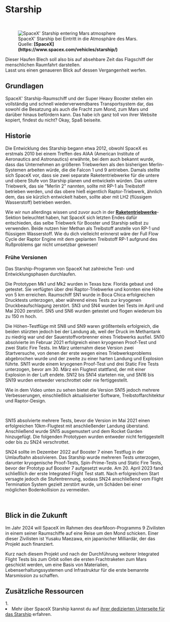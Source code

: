 
# Starship

<ReadingTime />

<br />
<figure>
<Image src={require(".//../../../resources/images/marsentry.jpg")} alt="SpaceX' Starship entering Mars atmosphere" />
<figcaption style={{ color: "rgb(156, 156, 156)", fontSize: "14px", marginTop: "2px" }}>SpaceX' Starship bei Eintritt in die Atmosphäre des Mars. Quelle: <strong>[SpaceX](https://www.spacex.com/vehicles/starship/)</strong></figcaption>
</figure>

Dieser Haufen Blech soll also bis auf absehbare Zeit das Flagschiff der menschlichen Raumfahrt darstellen.<br />
Lasst uns einen genaueren Blick auf dessen Vergangenheit werfen.

## Grundlagen
SpaceX' Starship-Raumschiff und der Super Heavy Booster stellen ein vollständig und schnell wiederverwendbares Transportsystem dar, das sowohl die Besatzung als auch die Fracht zum Mond, zum Mars und darüber hinaus befördern kann. Das habe ich ganz toll von ihrer Website kopiert, findest du nicht? Okay, Spaß beiseite.

## Historie
Die Entwicklung des Starship begann etwa 2012, obwohl SpaceX es erstmals 2010 bei einem Treffen des AIAA (American Institute of Aeronautics and Astronautics) erwähnte, bei dem auch bekannt wurde, dass das Unternehmen an größeren Triebwerken als den bisherigen Merlin-Systemen arbeiten würde, die die Falcon 1 und 9 antrieben. Damals stellte sich SpaceX vor, dass sie zwei separate Raketentriebwerke für die untere und obere Stufe von Starship planen und entwickeln würden. Das untere Triebwerk, das sie "Merlin 2" nannten, sollte mit RP-1 als Treibstoff betrieben werden, und das obere hieß eigentlich Raptor-Triebwerk, ähnlich dem, das sie kürzlich entwickelt haben, sollte aber mit LH2 (flüssigem Wasserstoff) betrieben werden. 

Wie wir nun allerdings wissen und zuvor auch in der <strong>[Raketentriebwerke](https://beyondearth.gg/documentation/aerospace_engineering/rockets/engines)</strong>-Sektion beleuchtet haben, hat SpaceX sich letzten Endes dafür entschieden, das selbe Triebwerk für Booster und Starship selbst zu verwenden. Beide nutzen hier Methan als Treibstoff anstelle von RP-1 und flüssigem Wasserstoff. Wie du dich vielleicht erinnerst wäre der Full Flow Cycle der Raptor Engine mit dem geplanten Treibstoff RP-1 aufgrund des Rußproblems gar nicht umsetzbar gewesen!

### Frühe Versionen
Das Starship-Programm von SpaceX hat zahlreiche Test- und Entwicklungsphasen durchlaufen. 

Die Prototypen Mk1 und Mk2 wurden in Texas bzw. Florida gebaut und getestet. Sie verfügten über drei Raptor-Triebwerke und konnten eine Höhe von 5 km erreichen. Raumschiff SN1 wurde in Boca Chica erfolgreichen Drucktests unterzogen, aber während eines Tests zur kryogenen Druckbeaufschlagung zerstört. SN3 und SN4 wurden bei Tests im April und Mai 2020 zerstört. SN5 und SN6 wurden getestet und flogen wiederum bis zu 150 m hoch.  

Die Höhen-Testflüge mit SN8 und SN9 waren größtenteils erfolgreich, die beiden stürzten jedoch bei der Landung ab, weil der Druck im Methantank zu niedrig war und der Sauerstoffvorbrenner eines Triebwerks ausfiel. SN10 absolvierte im Februar 2021 erfolgreich einen kryogenen Proof-Test und zwei Static Fire Tests. Im März unternahm diese Version zwei Startversuche, von denen der erste wegen eines Triebwerksproblems abgebrochen wurde und der zweite zu einer harten Landung und Explosion führte. SN11 wurde einem kryogenen Proof-Test und drei Static Fire Tests unterzogen, bevor am 30. März ein Flugtest stattfand, der mit einer Explosion in der Luft endete. SN12 bis SN14 starteten nie, und SN16 bis SN19 wurden entweder verschrottet oder nie fertiggestellt.

Wie in dem Video unten zu sehen bietet die Version SN15 jedoch mehrere Verbesserungen, einschließlich aktualisierter Software, Treibstoffarchitektur und Raptor-Design.

<br />
<YoutubeEmbed embedId="7CZTLogln34" />

SN15 absolvierte mehrere Tests, bevor die Version im Mai 2021 einen erfolgreichen 10km-Flugtest mit anschließender Landung überstand. Anschließend wurde SN15 ausgemustert und dem Rocket Garden hinzugefügt. Die folgenden Prototypen wurden entweder nicht fertiggestellt oder bis zu SN24 verschrottet.

SN24 sollte im Dezember 2022 auf Booster 7 einen Testflug in der Umlaufbahn absolvieren. Das Starship wurde mehreren Tests unterzogen, darunter kryogenische Proof-Tests, Spin-Prime-Tests und Static Fire Tests, bevor der Prototyp auf Booster 7 aufgesetzt wurde. Am 20. April 2023 fand schließlich der erste Integrated Flight Test statt. Nach erfolgreichem Start versagte jedoch die Stufentrennung, sodass SN24 anschließend vom Flight Termination System gezielt zerstört wurde, um Schäden bei einer möglichen Bodenkollision zu vermeiden.

<br />
<YoutubeEmbed embedId="-1wcilQ58hI" />

## Blick in die Zukunft
Im Jahr 2024 will SpaceX im Rahmen des dearMoon-Programms 9 Zivilisten in einem seiner Raumschiffe auf eine Reise um den Mond schicken. Einer dieser Zivilisten ist Yusaku Maezawa, ein japanischer Milliardär, der das Projekt auch finanziert. 

Kurz nach diesem Projekt und nach der Durchführung weiterer Integrated Flight Tests bis zum Orbit sollen die ersten Frachtraketen zum Mars geschickt werden, um eine Basis von Materialien, Lebenserhaltungssystemen und Infrastruktur für die erste bemannte Marsmission zu schaffen.

<SaveArticleSection article="starship"/>

## Zusätzliche Ressourcen
<AdditionalResources>
  <div>
    <span>1. </span><li>Mehr über SpaceX Starship kannst du auf <a href="https://www.youtube.com/watch?v=LbH1ZDImaI8" target="_blank">ihrer dedizierten Unterseite für das Starship</a> erfahren.</li>
  </div>
</AdditionalResources>

<Analytics />